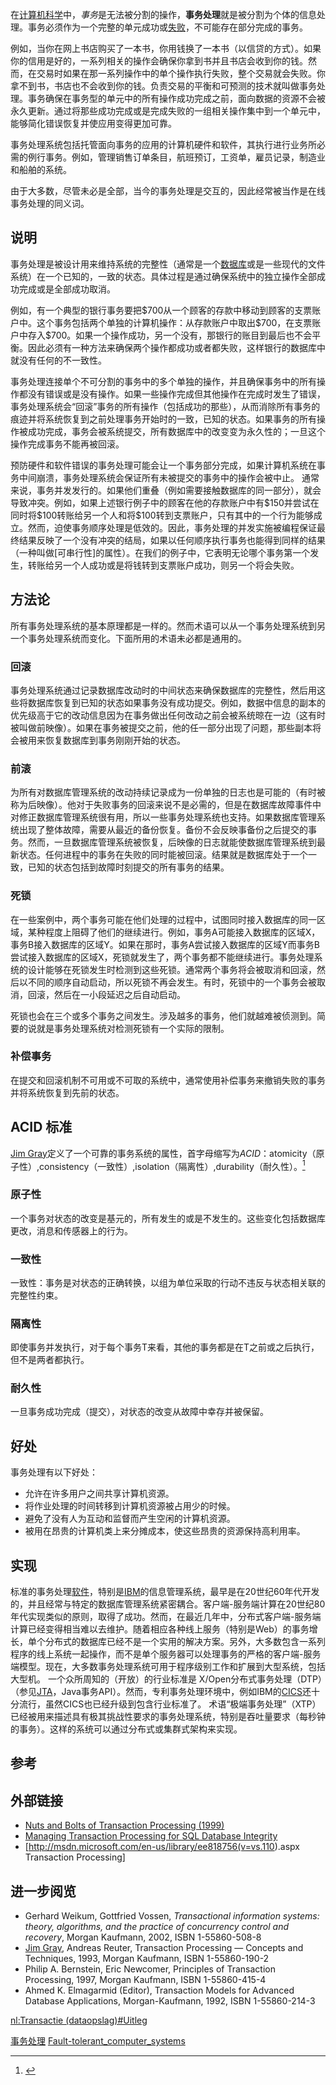 在[[计算机科学|计算机科学]]中，''事务''是无法被分割的操作，'''事务处理'''就是被分割为个体的信息处理。事务必须作为一个完整的单元成功或[[失败|失败]]，不可能存在部分完成的事务。

例如，当你在网上书店购买了一本书，你用钱换了一本书（以信贷的方式）。如果你的信用是好的，一系列相关的操作会确保你拿到书并且书店会收到你的钱。然而，在交易时如果在那一系列操作中的单个操作执行失败，整个交易就会失败。你拿不到书，书店也不会收到你的钱。负责交易的平衡和可预测的技术就叫做事务处理。事务确保在事务型的单元中的所有操作成功完成之前，面向数据的资源不会被永久更新。通过将那些成功完成或是完成失败的一组相关操作集中到一个单元中，能够简化错误恢复并使应用变得更加可靠。

事务处理系统包括托管面向事务的应用的计算机硬件和软件，其执行进行业务所必需的例行事务。例如，管理销售订单条目，航班预订，工资单，雇员记录，制造业和船舶的系统。

由于大多数，尽管未必是全部，当今的事务处理是交互的，因此经常被当作是在线事务处理的同义词。

==说明==
事务处理是被设计用来维持系统的完整性（通常是一个[[数据库|数据库]]或是一些现代的文件系统）在一个已知的，一致的状态。具体过程是通过确保系统中的独立操作全部成功完成或是全部成功取消。

例如，有一个典型的银行事务要把$700从一个顾客的存款中移动到顾客的支票账户中。这个事务包括两个单独的计算机操作：从存款账户中取出$700，在支票账户中存入$700。如果一个操作成功，另一个没有，那银行的账目到最后也不会平衡。因此必须有一种方法来确保两个操作都成功或者都失败，这样银行的数据库中就没有任何的不一致性。

事务处理连接单个不可分割的事务中的多个单独的操作，并且确保事务中的所有操作都没有错误或是没有操作。如果一些操作完成但其他操作在完成时发生了错误，事务处理系统会“回滚”事务的所有操作（包括成功的那些），从而消除所有事务的痕迹并将系统恢复到之前处理事务开始时的一致，已知的状态。如果事务的所有操作被成功完成，事务会被系统提交，所有数据库中的改变变为永久性的；一旦这个操作完成事务不能再被回滚。

预防硬件和软件错误的事务处理可能会让一个事务部分完成，如果计算机系统在事务中间崩溃，事务处理系统会保证所有未被提交的事务中的操作会被中止。
通常来说，事务并发发行的。如果他们重叠（例如需要接触数据库的同一部分），就会导致冲突。例如，如果上述银行例子中的顾客在他的存款账户中有$150并尝试在同时将$100转账给另一个人和将$100转到支票账户，只有其中的一个行为能够成立。然而，迫使事务顺序处理是低效的。因此，事务处理的并发实施被编程保证最终结果反映了一个没有冲突的结局，如果以任何顺序执行事务也能得到同样的结果（一种叫做[可串行性]的属性）。在我们的例子中，它表明无论哪个事务第一个发生，转账给另一个人成功或是将钱转到支票账户成功，则另一个将会失败。

==方法论==
所有事务处理系统的基本原理都是一样的。然而术语可以从一个事务处理系统到另一个事务处理系统而变化。下面所用的术语未必都是通用的。

===回滚===
事务处理系统通过记录数据库改动时的中间状态来确保数据库的完整性，然后用这些将数据库恢复到已知的状态如果事务没有成功提交。例如，数据中信息的副本的优先级高于它的改动信息因为在事务做出任何改动之前会被系统晾在一边（这有时被叫做前映像）。如果在事务被提交之前，他的任一部分出现了问题，那些副本将会被用来恢复数据库到事务刚刚开始的状态。

===前滚===
为所有对数据库管理系统的改动持续记录成为一份单独的日志也是可能的（有时被称为后映像）。他对于失败事务的回滚来说不是必需的，但是在数据库故障事件中对修正数据库管理系统很有用，所以一些事务处理系统也支持。如果数据库管理系统出现了整体故障，需要从最近的备份恢复。备份不会反映事备份之后提交的事务。然而，一旦数据库管理系统被恢复，后映像的日志就能使数据库管理系统到最新状态。任何进程中的事务在失败的同时能被回滚。结果就是数据库处于一个一致，已知的状态包括到故障时刻提交的所有事务的结果。

===死锁===
在一些案例中，两个事务可能在他们处理的过程中，试图同时接入数据库的同一区域，某种程度上阻碍了他们的继续进行。例如，事务A可能接入数据库的区域X，事务B接入数据库的区域Y。如果在那时，事务A尝试接入数据库的区域Y而事务B尝试接入数据库的区域X，死锁就发生了，两个事务都不能继续进行。事务处理系统的设计能够在死锁发生时检测到这些死锁。通常两个事务将会被取消和回滚，然后以不同的顺序自动启动，所以死锁不再会发生。有时，死锁中的一个事务会被取消，回滚，然后在一小段延迟之后自动启动。

死锁也会在三个或多个事务之间发生。涉及越多的事务，他们就越难被侦测到。简要的说就是事务处理系统对检测死锁有一个实际的限制。

===补偿事务===
在提交和回滚机制不可用或不可取的系统中，通常使用补偿事务来撤销失败的事务并将系统恢复到先前的状态。

==ACID 标准==
[[Jim_Gray|Jim Gray]]定义了一个可靠的事务系统的属性，首字母缩写为''ACID''：atomicity（原子性）,consistency（一致性）,isolation（隔离性）,durability（耐久性）。<ref name=Gray>{{cite web|last1=Gray|first1=Jim|last2=Reuter|first2=Andreas|title=Transaction Processing - Concepts and Techniques (Powerpoint)|url=http://research.microsoft.com/~gray/WICS_99_TP/01_WhirlwindTour.ppt|accessdate=Nov 12, 2012|archive-date=2000-09-29|archive-url=https://web.archive.org/web/20000929041348/http://research.microsoft.com/~gray/WICS_99_TP/01_WhirlwindTour.ppt|dead-url=no}}</ref>

===原子性===
一个事务对状态的改变是基元的，所有发生的或是不发生的。这些变化包括数据库更改，消息和传感器上的行为。

===一致性===
一致性：事务是对状态的正确转换，以组为单位采取的行动不违反与状态相关联的完整性约束。

===隔离性===
即使事务并发执行，对于每个事务T来看，其他的事务都是在T之前或之后执行，但不是两者都执行。

===耐久性===
一旦事务成功完成（提交），对状态的改变从故障中幸存并被保留。

==好处==
事务处理有以下好处：
*允许在许多用户之间共享计算机资源。
*将作业处理的时间转移到计算机资源被占用少的时候。
*避免了没有人为互动和监督而产生空闲的计算机资源。
*被用在昂贵的计算机类上来分摊成本，使这些昂贵的资源保持高利用率。

==实现==
标准的事务处理[[软件|软件]]，特别是[[IBM|IBM]]的信息管理系统，最早是在20世纪60年代开发的，并且经常与特定的数据库管理系统紧密耦合。客户端-服务端计算在20世纪80年代实现类似的原则，取得了成功。然而，在最近几年中，分布式客户端-服务端计算已经变得相当难以去维护。随着相应各种线上服务（特别是Web）的事务增长，单个分布式的数据库已经不是一个实用的解决方案。另外，大多数包含一系列程序的线上系统一起操作，而不是单个服务器可以处理事务的严格的客户端-服务端模型。现在，大多数事务处理系统可用于程序级别工作和扩展到大型系统，包括大型机。
一个众所周知的（开放）的行业标准是 X/Open分布式事务处理（DTP）（参见[[Java事务API|JTA]]，Java事务API）。然而，专利事务处理环境中，例如IBM的[[CICS|CICS]]还十分流行，虽然CICS也已经升级到包含行业标准了。
术语“极端事务处理”（XTP）已经被用来描述具有极其挑战性要求的事务处理系统，特别是吞吐量要求（每秒钟的事务）。这样的系统可以通过分布式或集群式架构来实现。

==参考==
{{Reflist}}

==外部链接==
* [http://www.subbu.org/articles/transactions/NutsAndBoltsOfTP.html Nuts and Bolts of Transaction Processing (1999)]{{Wayback|url=http://www.subbu.org/articles/transactions/NutsAndBoltsOfTP.html |date=20141018120251 }}
* [http://www.informit.com/articles/article.aspx?p=174375 Managing Transaction Processing for SQL Database Integrity]{{Wayback|url=http://www.informit.com/articles/article.aspx?p=174375 |date=20200821001209 }}
* [http://msdn.microsoft.com/en-us/library/ee818756(v=vs.110).aspx Transaction Processing]{{Wayback|url=http://msdn.microsoft.com/en-us/library/ee818756(v=vs.110).aspx |date=20150630125147 }}

==进一步阅览==
* Gerhard Weikum, Gottfried Vossen, ''Transactional information systems: theory, algorithms, and the practice of concurrency control and recovery'', Morgan Kaufmann, 2002, ISBN 1-55860-508-8
*[[Jim_Gray_(computer_scientist)|Jim Gray]], Andreas Reuter, Transaction Processing — Concepts and Techniques, 1993, Morgan Kaufmann, ISBN 1-55860-190-2
*Philip A. Bernstein, Eric Newcomer, Principles of Transaction Processing, 1997, Morgan Kaufmann, ISBN 1-55860-415-4
*Ahmed K. Elmagarmid (Editor), Transaction Models for Advanced Database Applications, Morgan-Kaufmann, 1992, ISBN 1-55860-214-3

{{Databases}}

{{DEFAULTSORT:Transaction Processing}}
[[Category:事务处理|]]
[[Category:Fault-tolerant_computer_systems|]]

[[nl:Transactie_(dataopslag)#Uitleg|nl:Transactie (dataopslag)#Uitleg]]